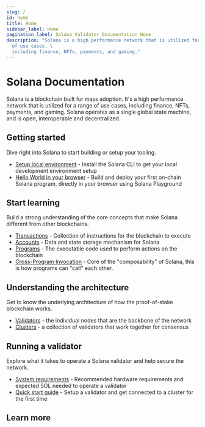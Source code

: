 ```yaml
---
slug: /
id: home
title: Home
sidebar_label: Home
pagination_label: Solana Validator Documentation Home
description: "Solana is a high performance network that is utilized for a range
  of use cases, \
  including finance, NFTs, payments, and gaming."
---
```


# Solana Documentation

Solana is a blockchain built for mass adoption. It's a high performance network
that is utilized for a range of use cases, including finance, NFTs, payments,
and gaming. Solana operates as a single global state machine, and is open,
interoperable and decentralized.

## Getting started

Dive right into Solana to start building or setup your tooling.

- [Setup local environment](/cli) - Install the Solana CLI to get your local
  development environment setup
- [Hello World in your browser](getstarted/hello-world) - Build and deploy your
  first on-chain Solana program, directly in your browser using Solana
  Playground

## Start learning

Build a strong understanding of the core concepts that make Solana different
from other blockchains.

- [Transactions](./developing/programming-model/transactions) - Collection of
  instructions for the blockchain to execute
- [Accounts](./developing/programming-model/accounts) - Data and state storage
  mechanism for Solana
- [Programs](./developing/intro/programs) - The executable code used to perform
  actions on the blockchain
- [Cross-Program Invocation](./developing/programming-model/calling-between-programs) -
  Core of the "composability" of Solana, this is how programs can "call" each
  other.

## Understanding the architecture

Get to know the underlying architecture of how the proof-of-stake blockchain
works.

- [Validators](./validator/anatomy) - the individual nodes that are the backbone
  of the network
- [Clusters](./cluster/overview) - a collection of validators that work together
  for consensus

## Running a validator

Explore what it takes to operate a Solana validator and help secure the network.

- [System requirements](./running-validator/validator-reqs) - Recommended
  hardware requirements and expected SOL needed to operate a validator
- [Quick start guide](./validator/get-started/setup-a-validator) - Setup a
  validator and get connected to a cluster for the first time

## Learn more


<HomeCtaLinks />
